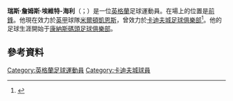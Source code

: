{{noteTA
|G1=uefa
|G2=足球
|G3=efa
}}
{{Infobox football biography
| name                = 瑞斯·海利<br/>Rhys Healey
| image               = Rhys Healey.jpg
| image_size          = 200
| caption             = 
| fullname            = Rhys James Evitt-Healey<ref>{{cite web |url=http://www.thefa.com/-/media/files/thefaportal/governance-docs/registrations/december-2014.ashx |title=List of Players under Written Contract Registered Between 01/12/2014 and 31/12/2014 |publisher=The Football Association |format=PDF |page=1 |accessdate=17 June 2018 |archive-date=2017-08-19 |archive-url=https://web.archive.org/web/20170819090305/http://www.thefa.com/-/media/files/thefaportal/governance-docs/registrations/december-2014.ashx |dead-url=no }}</ref>
| birth_date          = {{birth date and age|1994|12|6|df=y}}
| birth_place         = [[英格蘭|英格蘭]][[曼徹斯特|曼徹斯特]]<ref>{{Hugman|26160|accessdate=17 June 2018}}</ref>
| height              = 
| position            = [[前鋒_(足球)|前鋒]]
| currentclub         = [[米尔顿凯恩斯足球俱乐部|米爾頓凱恩斯]]
| clubnumber          = 10
| youthyears1         = 2009–2011   
| youthclubs1         = [[康納斯碼頭足球俱樂部|康納斯碼頭]]
| years1              = 2011–2013
| clubs1              = [[康納斯碼頭足球俱樂部|康納斯碼頭]]
| caps1               = 30
| goals1              = 15
| years2              = 2013–2019
| clubs2              = [[卡迪夫城足球俱樂部|卡迪夫城]]
| caps2               = 14
| goals2              = 1
| years3              = 2014–2015
| clubs3              = → [[科尔切斯特联足球俱乐部|科尔切斯特联]]
| caps3               = 17
| goals3              = 4
| years4              = 2015
| clubs4              = → [[科尔切斯特联足球俱乐部|科尔切斯特联]]
| caps4               = 4
| goals4              = 0
| years5              = 2015–2016
| clubs5              = → [[邓迪足球俱乐部|邓迪]]
| caps5               = 7
| goals5              = 1
| years6              = 2016–2017
| clubs6              = → [[纽波特郡足球俱乐部|纽波特郡]]
| caps6               = 17
| goals6              = 6
| years7              = 2018
| clubs7              = → [[托奎联足球俱乐部|托奎联]]
| caps7               = 8
| goals7              = 6
| years8              = 2018–2019
| clubs8              = → [[米尔顿凯恩斯足球俱乐部|米爾頓凱恩斯]]
| caps8               = 18
| goals8              = 8
| years9              = 2019–
| clubs9              = [[米尔顿凯恩斯足球俱乐部|米爾頓凱恩斯]]
| caps9               = 5
| goals9              = 2
| nationalyears1      = 
| nationalteam1       = 
| nationalcaps1       = 
| nationalgoals1      = 
| medaltemplates      = 
| club-update         = 17:05, 7 September 2019 (UTC)
| nationalteam-update = 
}}

'''瑞斯·詹姆斯·埃維特-海利'''（{{lang-en|Rhys James Evitt-Healey}}；{{bd|1994年|12月6日}}）是一位[[英格蘭|英格蘭]]足球運動員。在場上的位置是[[前鋒|前鋒]]。他現在效力於[[英甲|英甲]]球隊[[米尔顿凯恩斯足球俱乐部|米爾頓凱恩斯]]，曾效力於[[卡迪夫城足球俱樂部|卡迪夫城足球俱樂部]]<ref>{{cite web|title=Cardiff City sign Connah's Quay Nomads striker Rhys Healey|url=http://www.bbc.com/sport/0/football/21185153|publisher=BBC Sport|accessdate=11 May 2014|archive-date=2015-09-24|archive-url=https://web.archive.org/web/20150924191900/http://www.bbc.com/sport/0/football/21185153|dead-url=no}}</ref>。他的足球生涯開始于[[康納斯碼頭足球俱樂部|康納斯碼頭足球俱樂部]]。
==參考資料==
{{Reflist}}

{{DEFAULTSORT:Healey, Rhys}}
[[Category:英格蘭足球運動員|Category:英格蘭足球運動員]]
[[Category:卡迪夫城球員|Category:卡迪夫城球員]]
{{Sport-bio-stub}}